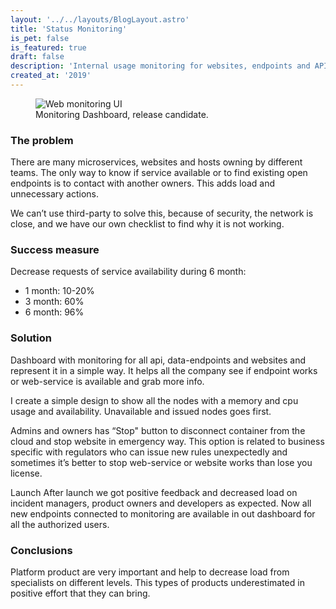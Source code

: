```yaml
---
layout: '../../layouts/BlogLayout.astro'
title: 'Status Monitoring'
is_pet: false
is_featured: true
draft: false
description: 'Internal usage monitoring for websites, endpoints and API.'
created_at: '2019'
---
```


<figure class="content-wide">
  <img
    src="https://res.cloudinary.com/alekspetrov/image/upload/v1665594447/website/web-monitoring-1_difrzm.png"
    alt="Web monitoring UI"
  />
  <figcaption>
    Monitoring Dashboard, release candidate.
  </figcaption>
</figure>

### The problem

There are many microservices, websites and hosts owning by different teams. The only way to know if service available or to find existing open endpoints is to contact with another owners. This adds load and unnecessary actions.

We can’t use third-party to solve this, because of security, the network is close, and we have our own checklist to find why it is not working.

### Success measure

Decrease requests of service availability during 6 month:

- 1 month: 10-20%
- 3 month: 60%
- 6 month: 96%

### Solution

Dashboard with monitoring for all api, data-endpoints and websites and represent it in a simple way. It helps all the company see if endpoint works or web-service is available and grab more info.

I create a simple design to show all the nodes with a memory and cpu usage and availability. Unavailable and issued nodes goes first.

Admins and owners has “Stop" button to disconnect container from the cloud and stop website in emergency way. This option is related to business specific with regulators who can issue new rules unexpectedly and sometimes it’s better to stop web-service or website works than lose you license.

Launch
After launch we got positive feedback and decreased load on incident managers, product owners and developers as expected. Now all new endpoints connected to monitoring are available in out dashboard for all the authorized users.

### Conclusions

Platform product are very important and help to decrease load from specialists on different levels. This types of products underestimated in positive effort that they can bring.
